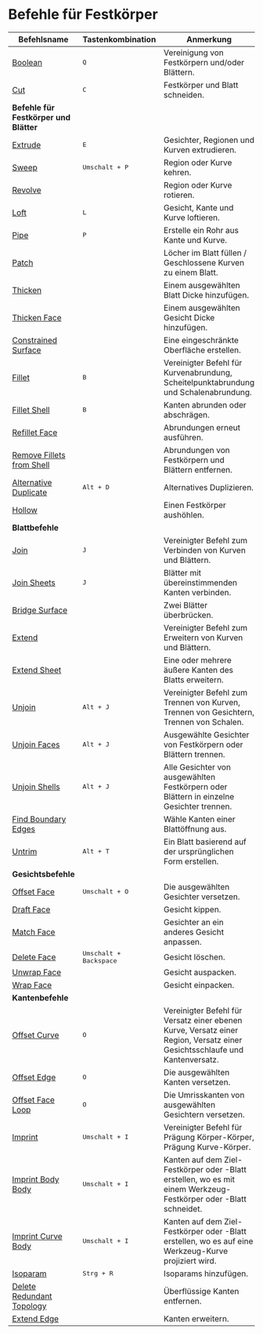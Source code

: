 # Befehle für Festkörper

| Befehlsname                                                  | Tastenkombination            | Anmerkung                                                                                                                  |
| ------------------------------------------------------------ | ---------------------------- | -------------------------------------------------------------------------------------------------------------------------- |
| [Boolean](/solid/boolean)                                     | <kbd>Q</kbd>                 | Vereinigung von Festkörpern und/oder Blättern.                                                                             |
| [Cut](/solid/cut)                                             | <kbd>C</kbd>                 | Festkörper und Blatt schneiden.                                                                                            |
| **Befehle für Festkörper und Blätter**                       |                              |                                                                                                                            |
| [Extrude](/solid/extrude)                                     | <kbd>E</kbd>                 | Gesichter, Regionen und Kurven extrudieren.                                                                                |
| [Sweep](/solid/sweep)                                         | <kbd>Umschalt + P</kbd>         | Region oder Kurve kehren.                                                                                                  |
| [Revolve](/solid/revolve)                                     |                              | Region oder Kurve rotieren.                                                                                                |
| [Loft](/solid/loft)                                           | <kbd>L</kbd>                 | Gesicht, Kante und Kurve loftieren.                                                                                        |
| [Pipe](/solid/pipe)                                           | <kbd>P</kbd>                 | Erstelle ein Rohr aus Kante und Kurve.                                                                                     |
| [Patch](/solid/patch)                                         |                              | Löcher im Blatt füllen / Geschlossene Kurven zu einem Blatt.                                                               |
| [Thicken](/solid/thicken)                                     |                              | Einem ausgewählten Blatt Dicke hinzufügen.                                                                                 |
| [Thicken Face](/solid/thicken-face)                           |                              | Einem ausgewählten Gesicht Dicke hinzufügen.                                                                               |
| [Constrained Surface](/solid/constrained-surface)             |                              | Eine eingeschränkte Oberfläche erstellen.                                                                                  |
| [Fillet](/solid/fillet)                                       | <kbd>B</kbd>                 | Vereinigter Befehl für Kurvenabrundung, Scheitelpunktabrundung und Schalenabrundung.                                       |
| [Fillet Shell](/solid/fillet-shell)                           | <kbd>B</kbd>                 | Kanten abrunden oder abschrägen.                                                                                           |
| [Refillet Face](/solid/refillet-face)                         |                              | Abrundungen erneut ausführen.                                                                                              |
| [Remove Fillets from Shell](/solid/remove-fillets-from-shell) |                              | Abrundungen von Festkörpern und Blättern entfernen.                                                                        |
| [Alternative Duplicate](/solid/alternative-duplicate)         | <kbd>Alt + D</kbd>           | Alternatives Duplizieren.                                                                                                  |
| [Hollow](/solid/hollow)                                       |                              | Einen Festkörper aushöhlen.                                                                                                |
| **Blattbefehle**                                             |                              |                                                                                                                            |
| [Join](/solid/join)                                           | <kbd>J</kbd>                 | Vereinigter Befehl zum Verbinden von Kurven und Blättern.                                                                  |
| [Join Sheets](/solid/join-sheets)                             | <kbd>J</kbd>                 | Blätter mit übereinstimmenden Kanten verbinden.                                                                            |
| [Bridge Surface](/solid/bridge-surface)                       |                              | Zwei Blätter überbrücken.                                                                                                  |
| [Extend](/solid/extend)                                       |                              | Vereinigter Befehl zum Erweitern von Kurven und Blättern.                                                                  |
| [Extend Sheet](/solid/extend-sheet)                           |                              | Eine oder mehrere äußere Kanten des Blatts erweitern.                                                                      |
| [Unjoin](/solid/unjoin)                                       | <kbd>Alt + J</kbd>           | Vereinigter Befehl zum Trennen von Kurven, Trennen von Gesichtern, Trennen von Schalen.                                    |
| [Unjoin Faces](/solid/unjoin-faces)                           | <kbd>Alt + J</kbd>           | Ausgewählte Gesichter von Festkörpern oder Blättern trennen.                                                               |
| [Unjoin Shells](/solid/unjoin-shells)                         | <kbd>Alt + J</kbd>           | Alle Gesichter von ausgewählten Festkörpern oder Blättern in einzelne Gesichter trennen.                                   |
| [Find Boundary Edges](/solid/find-boundary-edges)             |                              | Wähle Kanten einer Blattöffnung aus.                                                                                       |
| [Untrim](/solid/untrim)                                       | <kbd>Alt + T</kbd>           | Ein Blatt basierend auf der ursprünglichen Form erstellen.                                                                 |
| **Gesichtsbefehle**                                          |                              |                                                                                                                            |
| [Offset Face](/solid/offset-face)                             | <kbd>Umschalt + O</kbd>         | Die ausgewählten Gesichter versetzen.                                                                                      |
| [Draft Face](/solid/draft-face)                               |                              | Gesicht kippen.                                                                                                            |
| [Match Face](/solid/match-face)                               |                              | Gesichter an ein anderes Gesicht anpassen.                                                                                 |
| [Delete Face](/solid/delete-face)                             | <kbd>Umschalt + Backspace</kbd> | Gesicht löschen.                                                                                                           |
| [Unwrap Face](/solid/unwrap-face)                             |                              | Gesicht auspacken.                                                                                                         |
| [Wrap Face](/solid/wrap-face)                                 |                              | Gesicht einpacken.                                                                                                         |
| **Kantenbefehle**                                            |                              |                                                                                                                            |
| [Offset Curve](/solid/offset-curve)                           | <kbd>O</kbd>                 | Vereinigter Befehl für Versatz einer ebenen Kurve, Versatz einer Region, Versatz einer Gesichtsschlaufe und Kantenversatz. |
| [Offset Edge](/solid/offset-edge)                             | <kbd>O</kbd>                 | Die ausgewählten Kanten versetzen.                                                                                         |
| [Offset Face Loop](/solid/offset-face-loop)                   | <kbd>O</kbd>                 | Die Umrisskanten von ausgewählten Gesichtern versetzen.                                                                    |
| [Imprint](/solid/imprint)                                     | <kbd>Umschalt + I</kbd>         | Vereinigter Befehl für Prägung Körper-Körper, Prägung Kurve-Körper.                                                        |
| [Imprint Body Body](/solid/imprint-body-body)                 | <kbd>Umschalt + I</kbd>         | Kanten auf dem Ziel-Festkörper oder -Blatt erstellen, wo es mit einem Werkzeug-Festkörper oder -Blatt schneidet.           |
| [Imprint Curve Body](/solid/imprint-curve-body)               | <kbd>Umschalt + I</kbd>         | Kanten auf dem Ziel-Festkörper oder -Blatt erstellen, wo es auf eine Werkzeug-Kurve projiziert wird.                       |
| [Isoparam](/solid/isoparam)                                   | <kbd>Strg + R</kbd>          | Isoparams hinzufügen.                                                                                                      |
| [Delete Redundant Topology](/solid/delete-redundant-topology) |                              | Überflüssige Kanten entfernen.                                                                                             |
| [Extend Edge](/solid/extend-edge)                             |                              | Kanten erweitern.                                                                                                          |